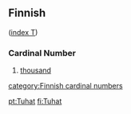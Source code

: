 ==Finnish==
([[Wiktionary:Finnish_index_t|index T]])

===Cardinal Number===

#[[thousand]]

[[category:Finnish cardinal numbers]]

[[pt:Tuhat]]
[[fi:Tuhat]]